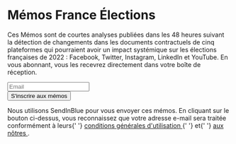 # Mémos France Élections

Ces Mémos sont de courtes analyses publiées dans les 48 heures suivant la détection de changements dans les documents contractuels de
cinq plateformes qui pourraient avoir un impact systémique sur les élections françaises de 2022 : Facebook, Twitter, Instagram, LinkedIn
et YouTube. En vous abonnant, vous les recevrez directement dans votre boîte de réception.

<form
  id="sib-form"
  method="POST"
  action="https://98bb6346.sibforms.com/serve/MUIEACNQpj-ZHUKKlyF0bfaAGsIMOfnk-nfryeUvMG2O64lDLnohxdkESevuVHk3fJj1yDmiSqJnybHo_REH1AA6o7MO2EoqDlx_zgWLvU2UUdqX0jeEPTbrBxXp3OXZryZqGkP5XCIITqQyfrvSjcE2uGsYLCRhBFbLQJYpvTZwKNl7xGl52vyOl5md3PNyJFFmpi0cRLs22GUe"
  className="mt__XL"
>
  <div className="formfield mb__L">
    <input
      type="text"
      id="EMAIL"
      name="EMAIL"
      autoComplete="off"
      placeholder="Email"
      data-required="true"
      required
    />
  </div>
  <div className="formfield formfield__alignRight">
    <Button form="sib-form" submit={true}>
      S'inscrire aux mémos
    </Button>
    <input
      type="checkbox"
      hidden={true}
      value="1"
      id="OPT_IN"
      name="OPT_IN"
      defaultChecked={true}
      required
    />
    <inputr type="hidden" name="locale" value="fr" />

  </div>
</form>

<p className="text__light">
  Nous utilisons SendInBlue pour vous envoyer ces mémos. En cliquant sur le bouton ci-dessus, vous
  reconnaissez que votre adresse e-mail sera traitée conformément à leurs{' '}
  <a href="https://www.sendinblue.com/legal/termsofuse/" target="_blank">
    conditions générales d'utilisation
  </a>{' '}
  et{' '}
  <a href="https://opentermsarchive.org/fr/privacy-policy" target="_blank">
    aux nôtres
  </a>
  .
</p>
